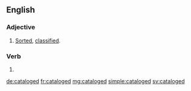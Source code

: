 ==English==

===Adjective===
{{en-adj|-}}

# [[sorted|Sorted]], [[classified]].

===Verb===
{{head|en|verb form}}

# {{en-past of|catalog}}

[[de:cataloged]]
[[fr:cataloged]]
[[mg:cataloged]]
[[simple:cataloged]]
[[sv:cataloged]]